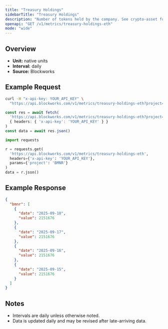 ```yaml
---
title: "Treasury Holdings"
sidebarTitle: "Treasury Holdings"
description: "Number of tokens held by the company. See crypto-asset for asset indicator"
openapi: "GET /v1/metrics/treasury-holdings-eth"
mode: "wide"
---
```


## Overview

- **Unit:** native units
- **Interval:** daily
- **Source:** Blockworks

## Example Request

<CodeGroup>

```bash cURL
curl -H "x-api-key: YOUR_API_KEY" \
  "https://api.blockworks.com/v1/metrics/treasury-holdings-eth?project=BMNR"
```

```typescript TypeScript
const res = await fetch(
  'https://api.blockworks.com/v1/metrics/treasury-holdings-eth?project=BMNR',
  { headers: { 'x-api-key': 'YOUR_API_KEY' } }
)
const data = await res.json()
```

```python Python
import requests

r = requests.get(
  'https://api.blockworks.com/v1/metrics/treasury-holdings-eth',
  headers={'x-api-key': 'YOUR_API_KEY'},
  params={'project': 'BMNR'}
)
data = r.json()
```

</CodeGroup>

## Example Response

```json
{
  "bmnr": [
    {
      "date": "2025-09-18",
      "value": 2151676
    },
    {
      "date": "2025-09-17",
      "value": 2151676
    },
    {
      "date": "2025-09-16",
      "value": 2151676
    },
    {
      "date": "2025-09-15",
      "value": 2151676
    }
  ]
}
```

## Notes
- Intervals are daily unless otherwise noted.
- Data is updated daily and may be revised after late-arriving data.